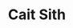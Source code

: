 ---
title: "Cait Sith"
slug: "cait-sith"
arcana: "Magician"

image: "./Cait Sith.jpg"

phys: ""
gun: ""
fire: ""
ice: ""
elec: "resist"
wind: "weak"
psy: ""
nuke: ""
bless: ""
curse: ""
---